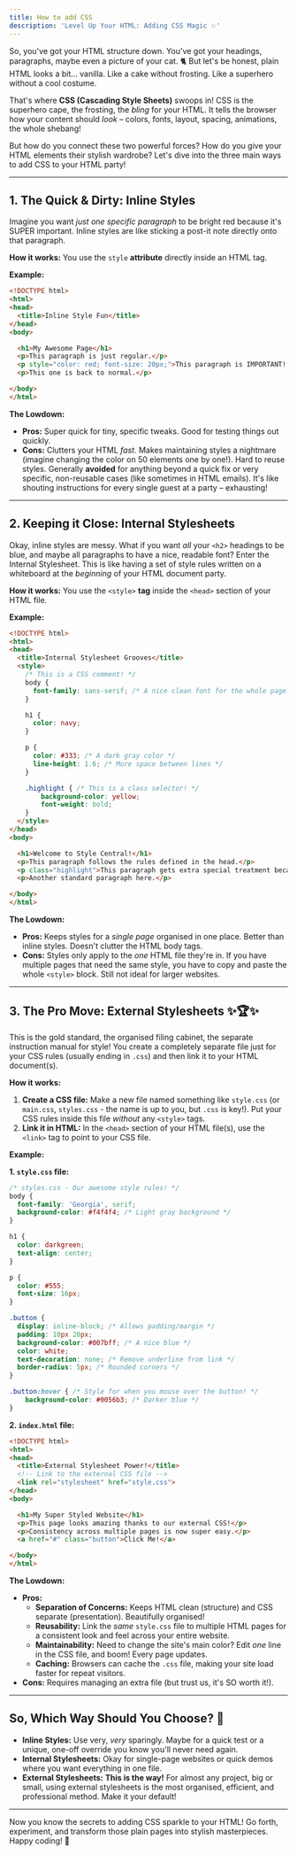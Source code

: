```yaml
---
title: How to add CSS
description: 'Level Up Your HTML: Adding CSS Magic ✨'
---
```


So, you've got your HTML structure down. You've got your headings, paragraphs, maybe even a picture of your cat. 🐈 But let's be honest, plain HTML looks a bit... vanilla. Like a cake without frosting. Like a superhero without a cool costume.

That's where **CSS (Cascading Style Sheets)** swoops in! CSS is the superhero cape, the frosting, the *bling* for your HTML. It tells the browser how your content should *look* – colors, fonts, layout, spacing, animations, the whole shebang!

But how do you connect these two powerful forces? How do you give your HTML elements their stylish wardrobe? Let's dive into the three main ways to add CSS to your HTML party!

---

## 1. The Quick & Dirty: Inline Styles

Imagine you want *just one specific paragraph* to be bright red because it's SUPER important. Inline styles are like sticking a post-it note directly onto that paragraph.

**How it works:** You use the `style` **attribute** directly inside an HTML tag.

**Example:**

```html
<!DOCTYPE html>
<html>
<head>
  <title>Inline Style Fun</title>
</head>
<body>

  <h1>My Awesome Page</h1>
  <p>This paragraph is just regular.</p>
  <p style="color: red; font-size: 20px;">This paragraph is IMPORTANT! It's red and bigger!</p>
  <p>This one is back to normal.</p>

</body>
</html>
```

**The Lowdown:**

*   **Pros:** Super quick for tiny, specific tweaks. Good for testing things out quickly.
*   **Cons:** Clutters your HTML *fast*. Makes maintaining styles a nightmare (imagine changing the color on 50 elements one by one!). Hard to reuse styles. Generally **avoided** for anything beyond a quick fix or very specific, non-reusable cases (like sometimes in HTML emails). It's like shouting instructions for every single guest at a party – exhausting!

---

## 2. Keeping it Close: Internal Stylesheets

Okay, inline styles are messy. What if you want *all* your `<h2>` headings to be blue, and maybe all paragraphs to have a nice, readable font? Enter the Internal Stylesheet. This is like having a set of style rules written on a whiteboard at the *beginning* of your HTML document party.

**How it works:** You use the `<style>` **tag** inside the `<head>` section of your HTML file.

**Example:**

```html
<!DOCTYPE html>
<html>
<head>
  <title>Internal Stylesheet Grooves</title>
  <style>
    /* This is a CSS comment! */
    body {
      font-family: sans-serif; /* A nice clean font for the whole page */
    }

    h1 {
      color: navy;
    }

    p {
      color: #333; /* A dark gray color */
      line-height: 1.6; /* More space between lines */
    }

    .highlight { /* This is a class selector! */
        background-color: yellow;
        font-weight: bold;
    }
  </style>
</head>
<body>

  <h1>Welcome to Style Central!</h1>
  <p>This paragraph follows the rules defined in the head.</p>
  <p class="highlight">This paragraph gets extra special treatment because it has the 'highlight' class!</p>
  <p>Another standard paragraph here.</p>

</body>
</html>
```

**The Lowdown:**

*   **Pros:** Keeps styles for a *single page* organised in one place. Better than inline styles. Doesn't clutter the HTML body tags.
*   **Cons:** Styles only apply to the *one* HTML file they're in. If you have multiple pages that need the same style, you have to copy and paste the whole `<style>` block. Still not ideal for larger websites.

---

## 3. The Pro Move: External Stylesheets ✨🏆✨

This is the gold standard, the organised filing cabinet, the separate instruction manual for style! You create a completely separate file just for your CSS rules (usually ending in `.css`) and then link it to your HTML document(s).

**How it works:**

1.  **Create a CSS file:** Make a new file named something like `style.css` (or `main.css`, `styles.css` - the name is up to you, but `.css` is key!). Put your CSS rules inside this file *without* any `<style>` tags.
2.  **Link it in HTML:** In the `<head>` section of your HTML file(s), use the `<link>` tag to point to your CSS file.

**Example:**

**1. `style.css` file:**

```css
/* styles.css - Our awesome style rules! */
body {
  font-family: 'Georgia', serif;
  background-color: #f4f4f4; /* Light gray background */
}

h1 {
  color: darkgreen;
  text-align: center;
}

p {
  color: #555;
  font-size: 16px;
}

.button {
  display: inline-block; /* Allows padding/margin */
  padding: 10px 20px;
  background-color: #007bff; /* A nice blue */
  color: white;
  text-decoration: none; /* Remove underline from link */
  border-radius: 5px; /* Rounded corners */
}

.button:hover { /* Style for when you mouse over the button! */
    background-color: #0056b3; /* Darker blue */
}
```

**2. `index.html` file:**

```html
<!DOCTYPE html>
<html>
<head>
  <title>External Stylesheet Power!</title>
  <!-- Link to the external CSS file -->
  <link rel="stylesheet" href="style.css">
</head>
<body>

  <h1>My Super Styled Website</h1>
  <p>This page looks amazing thanks to our external CSS!</p>
  <p>Consistency across multiple pages is now super easy.</p>
  <a href="#" class="button">Click Me!</a>

</body>
</html>
```

**The Lowdown:**

*   **Pros:**
    *   **Separation of Concerns:** Keeps HTML clean (structure) and CSS separate (presentation). Beautifully organised!
    *   **Reusability:** Link the *same* `style.css` file to multiple HTML pages for a consistent look and feel across your entire website.
    *   **Maintainability:** Need to change the site's main color? Edit *one* line in the CSS file, and boom! Every page updates.
    *   **Caching:** Browsers can cache the `.css` file, making your site load faster for repeat visitors.
*   **Cons:** Requires managing an extra file (but trust us, it's SO worth it!).

---

## So, Which Way Should You Choose? 🤔

*   **Inline Styles:** Use very, *very* sparingly. Maybe for a quick test or a unique, one-off override you know you'll never need again.
*   **Internal Stylesheets:** Okay for single-page websites or quick demos where you want everything in one file.
*   **External Stylesheets:** **This is the way!** For almost any project, big or small, using external stylesheets is the most organised, efficient, and professional method. Make it your default!

---

Now you know the secrets to adding CSS sparkle to your HTML! Go forth, experiment, and transform those plain pages into stylish masterpieces. Happy coding! 🎉